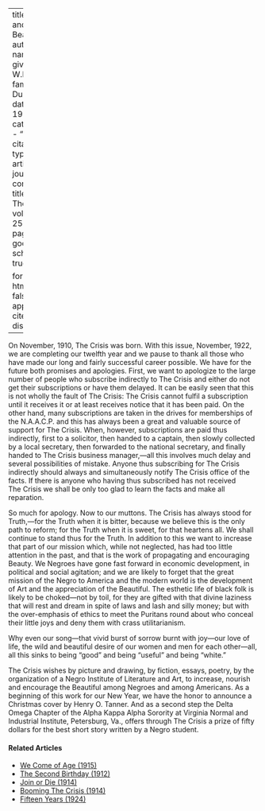 
---
title: 'Truth and Beauty'
author:
  - name:
      given: W.E.B.
      family: Du Bois
date: May 1922
categories: 
  - ""
citation: 
  type: article-journal
  container-title: The Crisis
  volume: 25
  issue: 1
  page: 7-8
google-scholar: true

format:
  html:
    toc: false
    appendix-cite-as: display
---



On November, 1910, <span class="crisis-title">The Crisis</span> was born. With this issue, November, 1922, we are completing our twelfth year and we pause to thank all those who have made our long and fairly successful career possible. We have for the future both promises and apologies. First, we want to apologize to the large number of people who subscribe indirectly to <span class="crisis-title">The Crisis</span> and either do not get their subscriptions or have them delayed. It can be easily seen that this is not wholly the fault of  <span class="crisis-title">The Crisis</span>:  <span class="crisis-title">The Crisis</span> cannot fulfil a subscription until it receives it or at least receives notice that it has been paid. On the other hand, many subscriptions are taken in the drives for memberships of the N.A.A.C.P. and this has always been a great and valuable source of support for <span class="crisis-title">The Crisis</span>. When, however, subscriptions are paid thus indirectly, first to a solicitor, then handed to a captain, then slowly collected by a local secretary, then forwarded to the national secretary, and finally handed to  <span class="crisis-title">The Crisis</span> business manager,---all this involves much delay and several possibilities of mistake. Anyone thus subscribing for  <span class="crisis-title">The Crisis</span> indirectly should always and simultaneously notify  <span class="crisis-title">The Crisis</span> office of the facts. If there is anyone who having thus subscribed has not received  <span class="crisis-title">The Crisis</span> we shall be only too glad to learn the facts and make all reparation. 

So much for apology. Now to our muttons. <span class="crisis-title">The Crisis</span> has always stood for Truth,---for the Truth when it is bitter, because we believe this is the only path to reform; for the Truth when it is sweet, for that heartens all. We shall continue to stand thus for the Truth. In addition to this we want to increase that part of our mission which, while not neglected, has had too little attention in the past, and that is the work of propagating and encouraging Beauty. We Negroes have gone fast forward in economic development, in political and social agitation; and we are likely to forget that the great mission of the Negro to America and the modern world is the development of Art and the appreciation of the Beautiful. The esthetic life of black folk is likely to be choked---not by toil, for they are gifted with that divine laziness that will rest and dream in spite of laws and lash and silly money; but with the over-emphasis of ethics to meet the Puritans round about who conceal their little joys and deny them with crass utilitarianism. 

Why even our song---that vivid burst of sorrow burnt with joy---our love of life, the wild and beautiful desire of our women and men for each other---all, all this sinks to being "good" and being "useful" and being "white." 

<span class="crisis-title">The Crisis</span> wishes by picture and drawing, by fiction, essays, poetry, by the organization of a Negro Institute of Literature and Art, to increase, nourish and encourage the Beautiful among Negroes and among Americans. As a beginning of this work for our New Year, we have the honor to announce a Christmas cover by Henry O. Tanner. And as a second step the Delta Omega Chapter of the Alpha Kappa Alpha Sorority at Virginia Normal and Industrial Institute, Petersburg, Va., offers through <span class="crisis-title">The Crisis</span> a prize of fifty dollars for the best short story written by a Negro student. 

<!-- Similar articles start here -->
<div  class="clear-wrap"></div>

#### Related Articles

* [We Come of Age (1915)](/Volumes/11/01/we_come_of_age.html)
* [The Second Birthday (1912)](/Volumes/05/01/second_birthday.html)
* [Join or Die (1914)](/Volumes/07/03/fightordie.html)
* [Booming The Crisis (1914)](/Volumes/07/05/booming_crisis.html)
* [Fifteen Years (1924)](/Volumes/29/02/fifteen_years.html)

<!-- Similar articles end here -->